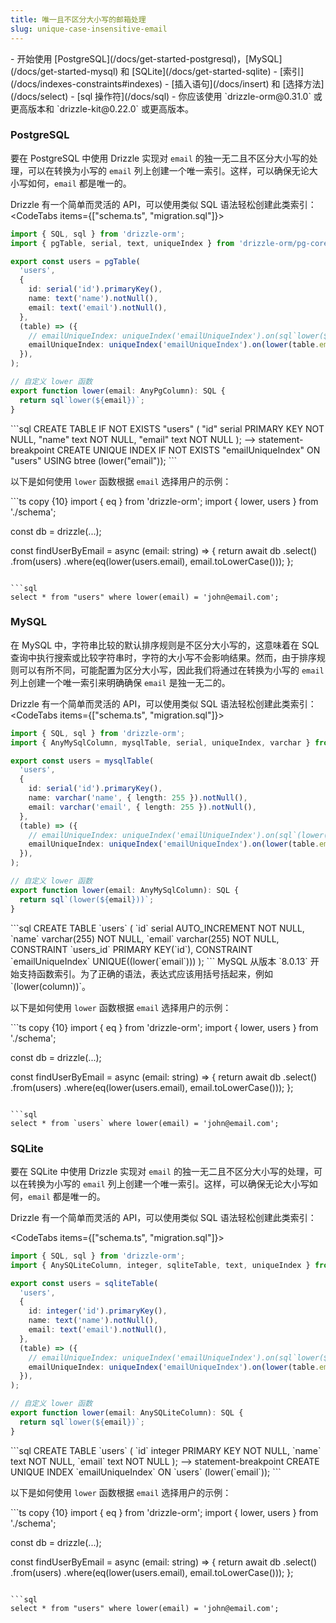 ```yaml
---
title: 唯一且不区分大小写的邮箱处理
slug: unique-case-insensitive-email
---
```



<Prerequisites>
- 开始使用 [PostgreSQL](/docs/get-started-postgresql)，[MySQL](/docs/get-started-mysql) 和 [SQLite](/docs/get-started-sqlite)
- [索引](/docs/indexes-constraints#indexes)
- [插入语句](/docs/insert) 和 [选择方法](/docs/select)
- [sql 操作符](/docs/sql)
- 你应该使用 `drizzle-orm@0.31.0` 或更高版本和 `drizzle-kit@0.22.0` 或更高版本。
</Prerequisites>

### PostgreSQL

要在 PostgreSQL 中使用 Drizzle 实现对 `email` 的独一无二且不区分大小写的处理，可以在转换为小写的 `email` 列上创建一个唯一索引。这样，可以确保无论大小写如何，`email` 都是唯一的。

Drizzle 有一个简单而灵活的 API，可以使用类似 SQL 语法轻松创建此类索引：
<CodeTabs items={["schema.ts", "migration.sql"]}>
  <CodeTab>
  ```ts copy {12,13}
  import { SQL, sql } from 'drizzle-orm';
  import { pgTable, serial, text, uniqueIndex } from 'drizzle-orm/pg-core';

  export const users = pgTable(
    'users',
    {
      id: serial('id').primaryKey(),
      name: text('name').notNull(),
      email: text('email').notNull(),
    },
    (table) => ({
      // emailUniqueIndex: uniqueIndex('emailUniqueIndex').on(sql`lower(${table.email})`),
      emailUniqueIndex: uniqueIndex('emailUniqueIndex').on(lower(table.email)),
    }),
  );

  // 自定义 lower 函数
  export function lower(email: AnyPgColumn): SQL {
    return sql`lower(${email})`;
  }
  ```
  </CodeTab>
  ```sql
  CREATE TABLE IF NOT EXISTS "users" (
	"id" serial PRIMARY KEY NOT NULL,
	"name" text NOT NULL,
	"email" text NOT NULL
  );
  --> statement-breakpoint
  CREATE UNIQUE INDEX IF NOT EXISTS "emailUniqueIndex" ON "users" USING btree (lower("email"));
  ```
</CodeTabs>

以下是如何使用 `lower` 函数根据 `email` 选择用户的示例：

<Section>
```ts copy {10}
import { eq } from 'drizzle-orm';
import { lower, users } from './schema';

const db = drizzle(...);

const findUserByEmail = async (email: string) => {
  return await db
    .select()
    .from(users)
    .where(eq(lower(users.email), email.toLowerCase()));
};
```

```sql
select * from "users" where lower(email) = 'john@email.com';
```
</Section>

### MySQL

在 MySQL 中，字符串比较的默认排序规则是不区分大小写的，这意味着在 SQL 查询中执行搜索或比较字符串时，字符的大小写不会影响结果。然而，由于排序规则可以有所不同，可能配置为区分大小写，因此我们将通过在转换为小写的 `email` 列上创建一个唯一索引来明确确保 `email` 是独一无二的。

Drizzle 有一个简单而灵活的 API，可以使用类似 SQL 语法轻松创建此类索引：
<CodeTabs items={["schema.ts", "migration.sql"]}>
  <CodeTab>
  ```ts copy {12,13}
  import { SQL, sql } from 'drizzle-orm';
  import { AnyMySqlColumn, mysqlTable, serial, uniqueIndex, varchar } from 'drizzle-orm/mysql-core';

  export const users = mysqlTable(
    'users',
    {
      id: serial('id').primaryKey(),
      name: varchar('name', { length: 255 }).notNull(),
      email: varchar('email', { length: 255 }).notNull(),
    },
    (table) => ({
      // emailUniqueIndex: uniqueIndex('emailUniqueIndex').on(sql`(lower(${table.email}))`),
      emailUniqueIndex: uniqueIndex('emailUniqueIndex').on(lower(table.email)),
    }),
  );

  // 自定义 lower 函数
  export function lower(email: AnyMySqlColumn): SQL {
    return sql`(lower(${email}))`;
  }
  ```
  </CodeTab>
  ```sql
  CREATE TABLE `users` (
	  `id` serial AUTO_INCREMENT NOT NULL,
	  `name` varchar(255) NOT NULL,
	  `email` varchar(255) NOT NULL,
	  CONSTRAINT `users_id` PRIMARY KEY(`id`),
	  CONSTRAINT `emailUniqueIndex` UNIQUE((lower(`email`)))
  );
  ```
</CodeTabs>

<Callout type="warning">
MySQL 从版本 `8.0.13` 开始支持函数索引。为了正确的语法，表达式应该用括号括起来，例如 `(lower(column))`。
</Callout>

以下是如何使用 `lower` 函数根据 `email` 选择用户的示例：

<Section>
```ts copy {10}
import { eq } from 'drizzle-orm';
import { lower, users } from './schema';

const db = drizzle(...);

const findUserByEmail = async (email: string) => {
  return await db
    .select()
    .from(users)
    .where(eq(lower(users.email), email.toLowerCase()));
};
```

```sql
select * from `users` where lower(email) = 'john@email.com';
```
</Section>

### SQLite

要在 SQLite 中使用 Drizzle 实现对 `email` 的独一无二且不区分大小写的处理，可以在转换为小写的 `email` 列上创建一个唯一索引。这样，可以确保无论大小写如何，`email` 都是唯一的。

Drizzle 有一个简单而灵活的 API，可以使用类似 SQL 语法轻松创建此类索引：

<CodeTabs items={["schema.ts", "migration.sql"]}>
  <CodeTab>
  ```ts copy {12,13}
  import { SQL, sql } from 'drizzle-orm';
  import { AnySQLiteColumn, integer, sqliteTable, text, uniqueIndex } from 'drizzle-orm/sqlite-core';

  export const users = sqliteTable(
    'users',
    {
      id: integer('id').primaryKey(),
      name: text('name').notNull(),
      email: text('email').notNull(),
    },
    (table) => ({
      // emailUniqueIndex: uniqueIndex('emailUniqueIndex').on(sql`lower(${table.email})`),
      emailUniqueIndex: uniqueIndex('emailUniqueIndex').on(lower(table.email)),
    }),
  );

  // 自定义 lower 函数
  export function lower(email: AnySQLiteColumn): SQL {
    return sql`lower(${email})`;
  }
  ```
  </CodeTab>
  ```sql
  CREATE TABLE `users` (
	  `id` integer PRIMARY KEY NOT NULL,
	  `name` text NOT NULL,
	  `email` text NOT NULL
  );
  --> statement-breakpoint
  CREATE UNIQUE INDEX `emailUniqueIndex` ON `users` (lower(`email`));
  ```
</CodeTabs>

以下是如何使用 `lower` 函数根据 `email` 选择用户的示例：

<Section>
```ts copy {10}
import { eq } from 'drizzle-orm';
import { lower, users } from './schema';

const db = drizzle(...);

const findUserByEmail = async (email: string) => {
  return await db
    .select()
    .from(users)
    .where(eq(lower(users.email), email.toLowerCase()));
};
```

```sql
select * from "users" where lower(email) = 'john@email.com';
```
</Section>
